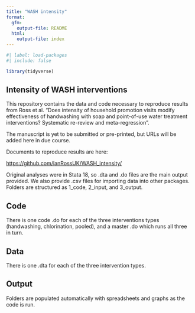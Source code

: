 ```yaml
---
title: "WASH intensity"
format:
  gfm:
    output-file: README
  html:
    output-file: index
---
```


```r
#| label: load-packages
#| include: false

library(tidyverse)

```

## Intensity of WASH interventions

This repository contains the data and code necessary to reproduce results from Ross et al. "Does intensity of household promotion visits modify effectiveness of handwashing with soap and point-of-use water treatment interventions? Systematic re-review and meta-regression".

The manuscript is yet to be submitted or pre-printed, but URLs will be added here in due course.

Documents to reproduce results are here:

<https://github.com/IanRossUK/WASH_intensity/>

Original analyses were in Stata 18, so .dta and .do files are the main output provided. We also provide .csv files for importing data into other packages. Folders are structured as 1_code, 2_input, and 3_output.

## Code

There is one code .do for each of the three interventions types (handwashing, chlorination, pooled), and a master .do which runs all three in turn.

## Data

There is one .dta for each of the three intervention types.

## Output

Folders are populated automatically with spreadsheets and graphs as the code is run.
